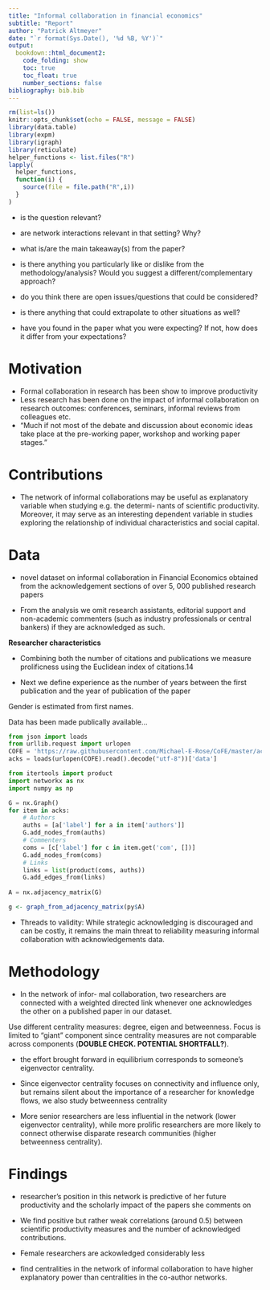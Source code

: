```yaml
---
title: "Informal collaboration in financial economics"
subtitle: "Report"
author: "Patrick Altmeyer"
date: "`r format(Sys.Date(), '%d %B, %Y')`"
output: 
  bookdown::html_document2:
    code_folding: show
    toc: true
    toc_float: true
    number_sections: false
bibliography: bib.bib
---
```


```r
rm(list=ls())
knitr::opts_chunk$set(echo = FALSE, message = FALSE)
library(data.table)
library(expm)
library(igraph)
library(reticulate)
helper_functions <- list.files("R")
lapply(
  helper_functions,
  function(i) {
    source(file = file.path("R",i))
  }
)
```

- is the question relevant?

- are network interactions relevant in that setting? Why?

- what is/are the main takeaway(s) from the paper?

- is there anything you particularly like or dislike from the methodology/analysis? Would you suggest a different/complementary approach?

- do you think there are open issues/questions that could be considered?

- is there anything that could extrapolate to other situations as well?

- have you found in the paper what you were expecting? If not, how does it differ from your expectations?

# Motivation {#mot}

- Formal collaboration in research has been show to improve productivity
- Less research has been done on the impact of informal collaboration on research outcomes: conferences, seminars, informal reviews from colleagues etc.
- "Much if not most of the debate and discussion about economic ideas take place at the pre-working paper, workshop and working paper stages."

# Contributions

- The network of informal collaborations may be useful as explanatory variable when studying e.g. the determi- nants of scientific productivity. Moreover, it may serve as an interesting dependent variable in studies exploring the relationship of individual characteristics and social capital.

# Data {#data}

- novel dataset on informal collaboration in Financial Economics obtained from the acknowledgement sections of over 5, 000 published research papers

- From the analysis we omit research assistants, editorial support and non-academic commenters (such as industry professionals or central bankers) if they are acknowledged as such. 

**Researcher characteristics**

- Combining both the number of citations and publications we measure prolificness using the Euclidean index of citations.14 

- Next we define experience as the number of years between the first publication and the year of publication of the paper

Gender is estimated from first names. 



Data has been made publically available...

```python
from json import loads
from urllib.request import urlopen
COFE = 'https://raw.githubusercontent.com/Michael-E-Rose/CoFE/master/acks_min.json'
acks = loads(urlopen(COFE).read().decode("utf-8"))['data']
```

```python
from itertools import product
import networkx as nx
import numpy as np

G = nx.Graph()
for item in acks:
    # Authors
    auths = [a['label'] for a in item['authors']]
    G.add_nodes_from(auths)
    # Commenters
    coms = [c['label'] for c in item.get('com', [])]
    G.add_nodes_from(coms)
    # Links
    links = list(product(coms, auths))
    G.add_edges_from(links)
    
A = nx.adjacency_matrix(G)
```

```r
g <- graph_from_adjacency_matrix(py$A)
```

- Threads to validity: While strategic acknowledging is discouraged and can be costly, it remains the main threat to reliability measuring informal collaboration with acknowledgements data.

# Methodology {#meth}

-  In the network of infor- mal collaboration, two researchers are connected with a weighted directed link whenever one acknowledges the other on a published paper in our dataset. 

Use different centrality measures: degree, eigen and betweenness. Focus is limited to "giant" component since centrality measures are not comparable across components (**DOUBLE CHECK. POTENTIAL SHORTFALL?**).

- the effort brought forward in equilibrium corresponds to someone’s eigenvector centrality.

- Since eigenvector centrality focuses on connectivity and influence only, but remains silent about the importance of a researcher for knowledge flows, we also study betweenness centrality

- More senior researchers are less influential in the network (lower eigenvector centrality), while more prolific researchers are more likely to connect otherwise disparate research communities (higher betweenness centrality). 

# Findings {#findings}

- researcher’s position in this network is predictive of her future productivity and the scholarly impact of the papers she comments on

- We find positive but rather weak correlations (around 0.5) between scientific productivity measures and the number of acknowledged contributions.

- Female researchers are ackowledged considerably less

- find centralities in the network of informal collaboration to have higher explanatory power than centralities in the co-author networks.

